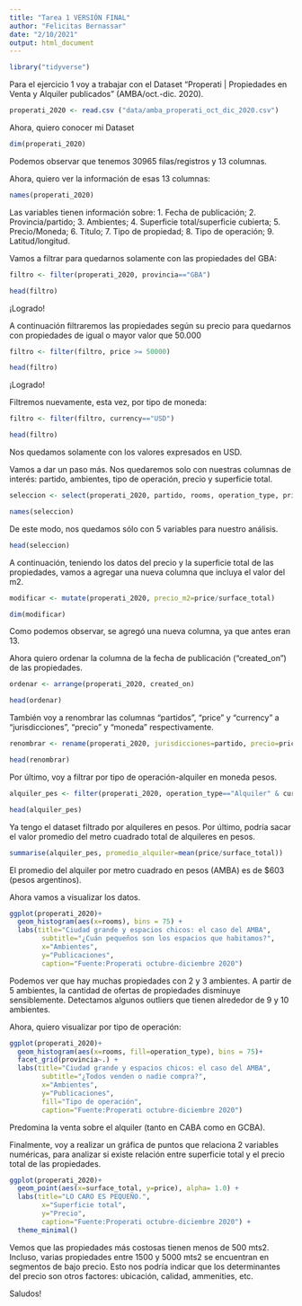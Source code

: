 ```yaml
---
title: "Tarea 1 VERSIÓN FINAL"
author: "Felicitas Bernassar"
date: "2/10/2021"
output: html_document
---
```



```r
library("tidyverse")
```


Para el ejercicio 1 voy a trabajar con el Dataset “Properati | Propiedades en Venta y Alquiler publicados” (AMBA/oct.-dic. 2020).

```r
properati_2020 <- read.csv ("data/amba_properati_oct_dic_2020.csv")
```

Ahora, quiero conocer mi Dataset

```r
dim(properati_2020)
```
Podemos observar que tenemos 30965 filas/registros y 13 columnas. 


Ahora, quiero ver la información de esas 13 columnas:

```r
names(properati_2020)
```
Las variables tienen información sobre: 1. Fecha de publicación; 2. Provincia/partido; 3. Ambientes; 4. Superficie total/superficie cubierta; 5. Precio/Moneda; 6. Título; 7. Tipo de propiedad; 8. Tipo de operación; 9. Latitud/longitud.


Vamos a filtrar para quedarnos solamente con las propiedades del GBA:

```r
filtro <- filter(properati_2020, provincia=="GBA")
```


```r
head(filtro)
```


¡Logrado!

A continuación filtraremos las propiedades según su precio para quedarnos con propiedades de igual o mayor valor que 50.000

```r
filtro <- filter(filtro, price >= 50000)
```


```r
head(filtro)
```

¡Logrado!

Filtremos nuevamente, esta vez, por tipo de moneda:

```r
filtro <- filter(filtro, currency=="USD")
```


```r
head(filtro)
```

Nos quedamos solamente con los valores expresados en USD.


Vamos a dar un paso más. Nos quedaremos solo con nuestras columnas de interés: partido, ambientes, tipo de operación, precio y superficie total.


```r
seleccion <- select(properati_2020, partido, rooms, operation_type, price, surface_total)
```


```r
names(seleccion)
```

De este modo, nos quedamos sólo con 5 variables para nuestro análisis.


```r
head(seleccion)
```


A continuación, teniendo los datos del precio y la superficie total de las propiedades, vamos a agregar una nueva columna que incluya el valor del m2.


```r
modificar <- mutate(properati_2020, precio_m2=price/surface_total)
```


```r
dim(modificar)
```

Como podemos observar, se agregó una nueva columna, ya que antes eran 13.


Ahora quiero ordenar la columna de la fecha de publicación (“created_on”) de las propiedades.


```r
ordenar <- arrange(properati_2020, created_on)
```



```r
head(ordenar)
```


También voy a renombrar las columnas “partidos”, “price” y “currency” a “jurisdicciones”, “precio” y “moneda” respectivamente.



```r
renombrar <- rename(properati_2020, jurisdicciones=partido, precio=price, moneda=currency)
```


```r
head(renombrar)
```


Por último, voy a filtrar por tipo de operación-alquiler en moneda pesos.


```r
alquiler_pes <- filter(properati_2020, operation_type=="Alquiler" & currency=="ARS")
```

```r
head(alquiler_pes)
```

Ya tengo el dataset filtrado por alquileres en pesos. Por último, podría sacar el valor promedio del metro cuadrado total de alquileres en pesos.


```r
summarise(alquiler_pes, promedio_alquiler=mean(price/surface_total)) 
```


El promedio del alquiler por metro cuadrado en pesos (AMBA) es de $603 (pesos argentinos). 


Ahora vamos a visualizar los datos.



```r
ggplot(properati_2020)+
  geom_histogram(aes(x=rooms), bins = 75) +
  labs(title="Ciudad grande y espacios chicos: el caso del AMBA",
        subtitle="¿Cuán pequeños son los espacios que habitamos?",
        x="Ambientes",
        y="Publicaciones",
        caption="Fuente:Properati octubre-diciembre 2020")
```

Podemos ver que hay muchas propiedades con 2 y 3 ambientes. A partir de 5 ambientes, la cantidad de ofertas de propiedades disminuye sensiblemente. Detectamos algunos outliers que tienen alrededor de 9 y 10 ambientes.


Ahora, quiero visualizar por tipo de operación:


```r
ggplot(properati_2020)+
  geom_histogram(aes(x=rooms, fill=operation_type), bins = 75)+
  facet_grid(provincia~.) +
  labs(title="Ciudad grande y espacios chicos: el caso del AMBA",
        subtitle="¿Todos venden o nadie compra?",
        x="Ambientes",
        y="Publicaciones",
        fill="Tipo de operación",
        caption="Fuente:Properati octubre-diciembre 2020")
```

Predomina la venta sobre el alquiler (tanto en CABA como en GCBA).

Finalmente, voy a realizar un gráfica de puntos que relaciona 2 variables numéricas, para analizar si existe relación entre superficie total y el precio total de las propiedades.


```r
ggplot(properati_2020)+
  geom_point(aes(x=surface_total, y=price), alpha= 1.0) + 
  labs(title="LO CARO ES PEQUEÑO.",
        x="Superficie total",
        y="Precio",
        caption="Fuente:Properati octubre-diciembre 2020") +
  theme_minimal()

```


Vemos que las propiedades más costosas tienen menos de 500 mts2. Incluso, varias propiedades entre 1500 y 5000 mts2 se encuentran en segmentos de bajo precio. Esto nos podría indicar que los determinantes del precio son otros factores: ubicación, calidad, ammenities, etc.


Saludos!
